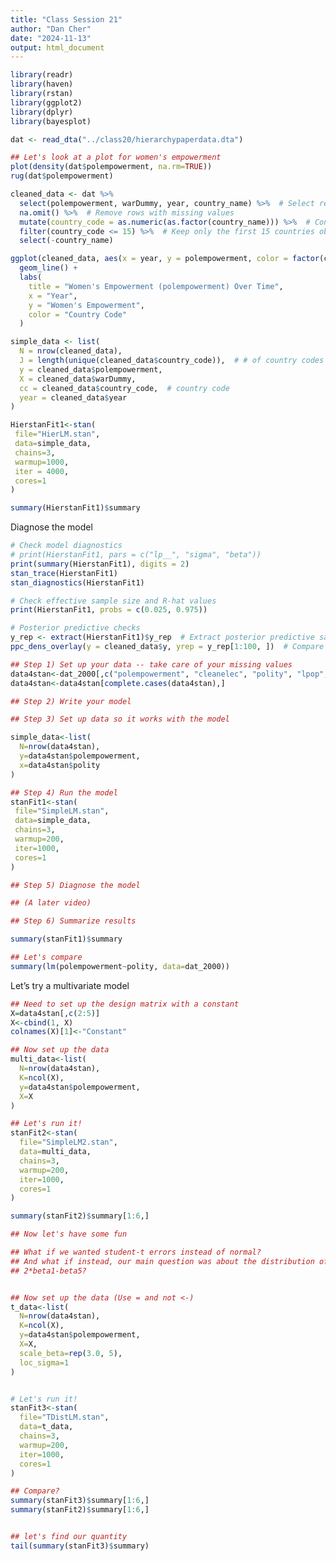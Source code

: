 ```yaml
---
title: "Class Session 21"
author: "Dan Cher"
date: "2024-11-13"
output: html_document
---
```



```r
library(readr)
library(haven)
library(rstan)
library(ggplot2)
library(dplyr)
library(bayesplot)
```

```r

dat <- read_dta("../class20/hierarchypaperdata.dta")

## Let's look at a plot for women's empowerment
plot(density(dat$polempowerment, na.rm=TRUE))
rug(dat$polempowerment)
```

```r

cleaned_data <- dat %>%
  select(polempowerment, warDummy, year, country_name) %>%  # Select required variables
  na.omit() %>%  # Remove rows with missing values
  mutate(country_code = as.numeric(as.factor(country_name))) %>%  # Convert country_name to numeric codes
  filter(country_code <= 15) %>%  # Keep only the first 15 countries observed
  select(-country_name)

ggplot(cleaned_data, aes(x = year, y = polempowerment, color = factor(country_code), group = country_code)) +
  geom_line() +
  labs(
    title = "Women's Empowerment (polempowerment) Over Time",
    x = "Year",
    y = "Women's Empowerment",
    color = "Country Code"
  )

```
```r

simple_data <- list(
  N = nrow(cleaned_data),  
  J = length(unique(cleaned_data$country_code)),  # # of country codes
  y = cleaned_data$polempowerment,  
  X = cleaned_data$warDummy,  
  cc = cleaned_data$country_code,  # country code
  year = cleaned_data$year  
)

HierstanFit1<-stan(
 file="HierLM.stan",
 data=simple_data,
 chains=3,
 warmup=1000,
 iter = 4000,
 cores=1
)

```
```r
summary(HierstanFit1)$summary
```

Diagnose the model
```r

# Check model diagnostics
# print(HierstanFit1, pars = c("lp__", "sigma", "beta")) 
print(summary(HierstanFit1), digits = 2)
stan_trace(HierstanFit1)  
stan_diagnostics(HierstanFit1) 

# Check effective sample size and R-hat values
print(HierstanFit1, probs = c(0.025, 0.975))

# Posterior predictive checks 
y_rep <- extract(HierstanFit1)$y_rep  # Extract posterior predictive samples
ppc_dens_overlay(y = cleaned_data$y, yrep = y_rep[1:100, ])  # Compare observed vs. simulated data

```




```r

## Step 1) Set up your data -- take care of your missing values
data4stan<-dat_2000[,c("polempowerment", "cleanelec", "polity", "lpop", "neighborpolempowerment")]
data4stan<-data4stan[complete.cases(data4stan),]

## Step 2) Write your model

## Step 3) Set up data so it works with the model

simple_data<-list(
  N=nrow(data4stan),
  y=data4stan$polempowerment,
  x=data4stan$polity
)

## Step 4) Run the model
stanFit1<-stan(
 file="SimpleLM.stan",
 data=simple_data,
 chains=3,
 warmup=200,
 iter=1000,
 cores=1
)

## Step 5) Diagnose the model

## (A later video)

## Step 6) Summarize results

summary(stanFit1)$summary

## Let's compare
summary(lm(polempowerment~polity, data=dat_2000))

```
Let's try a multivariate model
```r

## Need to set up the design matrix with a constant
X=data4stan[,c(2:5)]
X<-cbind(1, X)
colnames(X)[1]<-"Constant"

## Now set up the data
multi_data<-list(
  N=nrow(data4stan),
  K=ncol(X),
  y=data4stan$polempowerment,
  X=X
)

## Let's run it!
stanFit2<-stan(
  file="SimpleLM2.stan",
  data=multi_data,
  chains=3,
  warmup=200,
  iter=1000,
  cores=1
)

summary(stanFit2)$summary[1:6,]

```






```r
## Now let's have some fun

## What if we wanted student-t errors instead of normal?
## And what if instead, our main question was about the distribution of 
## 2*beta1-beta5?


## Now set up the data (Use = and not <-)
t_data<-list(
  N=nrow(data4stan),
  K=ncol(X),
  y=data4stan$polempowerment,
  X=X,
  scale_beta=rep(3.0, 5),
  loc_sigma=1
)


# Let's run it!
stanFit3<-stan(
  file="TDistLM.stan",
  data=t_data,
  chains=3,
  warmup=200,
  iter=1000,
  cores=1
)

## Compare?
summary(stanFit3)$summary[1:6,]
summary(stanFit2)$summary[1:6,]


## let's find our quantity
tail(summary(stanFit3)$summary)



```
